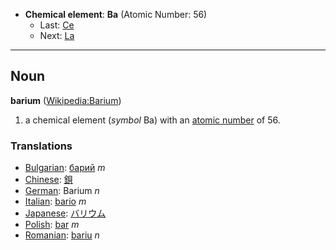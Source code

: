 *'''Chemical element''': '''Ba''' (Atomic Number: 56)
**Last: [[Caesium|Ce]]
**Next: [[Lanthanum|La]]
----
== Noun ==
'''barium''' ([[en:Barium|Wikipedia:Barium]])

# a chemical element (''symbol'' Ba) with an [[atomic number]] of 56.

===Translations===
*[[Bulgarian]]: [[барий]] ''m''
*[[Chinese]]: [[鋇]]
*[[German]]: Barium ''n''
*[[Italian]]: [[bario]] ''m''
*[[Japanese]]: [[バリウム]]
*[[Polish]]:  [[bar]] ''m''
*[[Romanian]]: [[bariu]] ''n''
